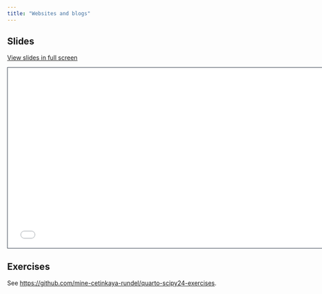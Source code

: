 ```yaml
---
title: "Websites and blogs"
---
```


## Slides

[View slides in full screen](2-1-websites-reveal.html)

```{=html}
<iframe class="slide-deck" src="2-1-websites-reveal.html" height="420" width="747" style="border: 1px solid #2e3846;"></iframe>
```

## Exercises

See <https://github.com/mine-cetinkaya-rundel/quarto-scipy24-exercises>.
